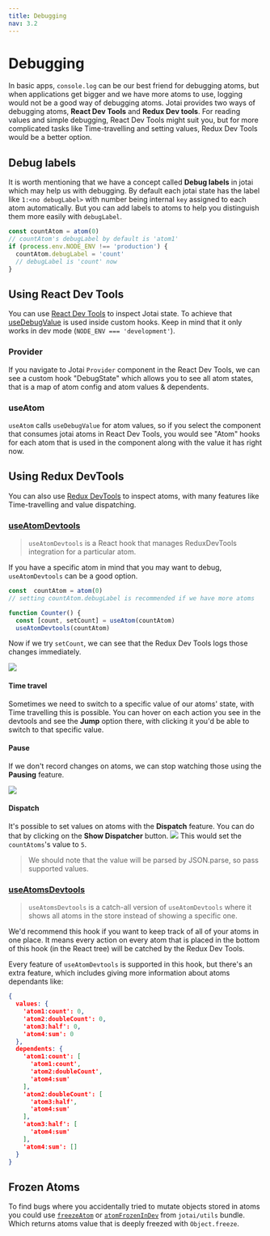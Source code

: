```yaml
---
title: Debugging
nav: 3.2
---
```


# Debugging
In basic apps, `console.log` can be our best friend for debugging atoms, but when applications get bigger and we have more atoms to use, logging would not be a good way of debugging atoms.
Jotai provides two ways of debugging atoms, **React Dev Tools** and **Redux Dev tools**. For reading values and simple debugging, React Dev Tools might suit you, but for more complicated tasks like Time-travelling and setting values, Redux Dev Tools would be a better option.

## Debug labels
It is worth mentioning that we have a concept called **Debug labels** in jotai which may help us with debugging. 
By default each jotai state has the label like `1:<no debugLabel>` with number being
internal `key` assigned to each atom automatically. But you can add labels to atoms to help you distinguish them more easily with `debugLabel`.

```js
const countAtom = atom(0)
// countAtom's debugLabel by default is 'atom1'
if (process.env.NODE_ENV !== 'production') {
  countAtom.debugLabel = 'count'
  // debugLabel is 'count' now
}
```

## Using React Dev Tools

You can use [React Dev Tools](https://chrome.google.com/webstore/detail/react-developer-tools/fmkadmapgofadopljbjfkapdkoienihi)
to inspect Jotai state. To achieve that [useDebugValue](https://reactjs.org/docs/hooks-reference.html#usedebugvalue)
is used inside custom hooks. Keep in mind that it only works in dev mode
(`NODE_ENV === 'development'`).

### Provider

If you navigate to Jotai `Provider` component in the React Dev Tools, we can see a custom hook "DebugState" which allows you to see all atom states, that is a map of atom config and atom values & dependents.

### useAtom

`useAtom` calls `useDebugValue` for atom values, so if you select the component that consumes jotai atoms in React Dev Tools, you would see "Atom" hooks for each atom that is used in the component along with the value it has right now.

## Using Redux DevTools

You can also use [Redux DevTools](https://chrome.google.com/webstore/detail/redux-devtools/lmhkpmbekcpmknklioeibfkpmmfibljd)
to inspect atoms, with many features like Time-travelling and  value dispatching.

### [useAtomDevtools](https://jotai.org/docs/api/devtools#use-atom-devtools) 
> `useAtomDevtools` is a React hook that manages ReduxDevTools integration for a particular atom.

If you have a specific atom in mind that you may want to debug, `useAtomDevtools` can be a good option. 
```ts
const  countAtom = atom(0)
// setting countAtom.debugLabel is recommended if we have more atoms 

function Counter() {
  const [count, setCount] = useAtom(countAtom)
  useAtomDevtools(countAtom)
```
Now if we try `setCount`, we can see that the Redux Dev Tools logs those changes immediately.

![](https://cdn.discordapp.com/attachments/688751221464367186/930857764719329290/unknown.png)

#### Time travel
Sometimes we need to switch to a specific value of our atoms' state, with Time travelling this is possible. 
You can hover on each action you see in the devtools and see the **Jump** option there, with clicking it you'd be able to switch to that specific value.

#### Pause
If we don't record changes on atoms, we can stop watching those using the **Pausing** feature.

![](https://cdn.discordapp.com/attachments/688751221464367186/930893033925378118/unknown.png)
#### Dispatch
It's possible to set values on atoms with the **Dispatch** feature. You can do that by clicking on the **Show Dispatcher** button.
![](https://cdn.discordapp.com/attachments/688751221464367186/930895694846361680/unknown.png)
 This would set the `countAtoms`'s value to `5`.
 > We should note that the value will be parsed by JSON.parse, so pass supported values.

### [useAtomsDevtools](https://jotai.org/docs/api/devtools#use-atoms-devtools)
> `useAtomsDevtools` is a catch-all version of `useAtomDevtools` where it shows all atoms in the store instead of showing a specific one.

We'd recommend this hook if you want to keep track of all of your atoms in one place. It means every action on every atom that is placed in the bottom of this hook (in the React tree) will be catched by the Redux Dev Tools. 

Every feature of `useAtomDevtools` is supported in this hook, but there's an extra feature, which includes giving more information about atoms dependants like:
```json
{
  values: {
    'atom1:count': 0,
    'atom2:doubleCount': 0,
    'atom3:half': 0,
    'atom4:sum': 0
  },
  dependents: {
    'atom1:count': [
      'atom1:count',
      'atom2:doubleCount',
      'atom4:sum'
    ],
    'atom2:doubleCount': [
      'atom3:half',
      'atom4:sum'
    ],
    'atom3:half': [
      'atom4:sum'
    ],
    'atom4:sum': []
  }
}
```

## Frozen Atoms

To find bugs where you accidentally tried to mutate objects stored in atoms you
could use [`freezeAtom`](../api/utils.mdx#freeze-atom) or
[`atomFrozenInDev`](../api/utils.mdx#atom-frozen-in-dev) from `jotai/utils` bundle.
Which returns atoms value that is deeply freezed with `Object.freeze`.

